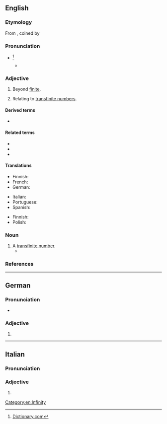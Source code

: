 ==English==

===Etymology===
From {{etyl|de|en}} {{m|de|transfinit}}, coined by {{w|Georg Cantor}}

===Pronunciation===
* {{IPA|en|/tɹænsˈfaɪnaɪt/}}<ref>[http://dictionary.reference.com/browse/transfinite Dictionary.com]</ref>
** {{audio|en|LL-Q1860 (eng)-Vealhurl-transfinite.wav|Audio (UK)}}

===Adjective===
{{en-adj|-}}

# Beyond [[finite]].
# {{lb|en|mathematics}} Relating to [[transfinite number]]s. [[Category:en:Infinity]]

====Derived terms====
* {{l|en|transfinitely}}

====Related terms====
* {{l|en|finite}}
* {{l|en|infinite}}
* {{l|en|transfinity}}

====Translations====
{{trans-top|beyond finite}}
* Finnish: {{t|fi|transfiniittinen}}
* French: {{t+|fr|transfini}}
* German: {{t+|de|transfinit}}
{{trans-mid}}
* Italian: {{t+|it|transfinito}}
* Portuguese: {{t|pt|transfinito|m}}
* Spanish: {{t|es|transfinito}}
{{trans-bottom}}

{{trans-top|relating to transfinite numbers}}
* Finnish: {{t|fi|transfiniittinen}}
* Polish: {{t|pl|pozaskończony}}
{{trans-mid}}
{{trans-bottom}}

===Noun===
{{en-noun}}

# A [[transfinite number]].
#* {{quote-book|en|author=Oliver Sacks|title=Awakenings|passage=An interesting and perhaps essential formal model of this quality is to be found in Cantor's concepts of infinite sets and transfinite cardinals. The laws of ordinary, inductive mathematics do not apply to these, for the 'least part' of such '''transfinites''' are equal to the whole, and convey their infinite (i.e. world-like) quality.|year=1973}}

===References===
<references/>

----

==German==

===Pronunciation===
* {{audio|de|De-transfinite.ogg|Audio}}

===Adjective===
{{head|de|adjective form}}

# {{de-adj form of|transfinit}}

----

==Italian==

===Pronunciation===
{{it-pr|transfinìte}}

===Adjective===
{{head|it|adjective form}}

# {{adj form of|it|transfinito||f|p}}